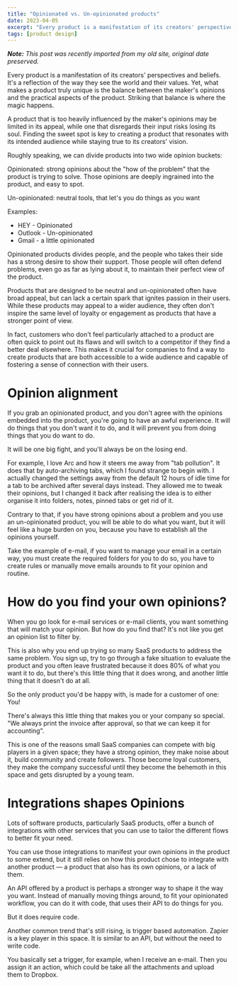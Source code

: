 ```yaml
---
title: "Opinionated vs. Un-opinionated products"
date: 2023-04-05
excerpt: "Every product is a manifestation of its creators' perspectives and beliefs. It's a reflection of the way they see the world and their values. Yet, what makes a product truly unique is the balance between the maker's opinions and the practical aspects of the product. Striking that balance is where the magic happens."
tags: [product design]
---
```


***Note:** This post was recently imported from my old site, original date preserved.*

Every product is a manifestation of its creators' perspectives and beliefs. It's a reflection of the way they see the world and their values. Yet, what makes a product truly unique is the balance between the maker's opinions and the practical aspects of the product. Striking that balance is where the magic happens.

A product that is too heavily influenced by the maker's opinions may be limited in its appeal, while one that disregards their input risks losing its soul. Finding the sweet spot is key to creating a product that resonates with its intended audience while staying true to its creators' vision.

Roughly speaking, we can divide products into two wide opinion buckets:

Opinionated: strong opinions about the "how of the problem" that the product is trying to solve. Those opinions are deeply ingrained into the product, and easy to spot.

Un-opinionated: neutral tools, that let's you do things as you want

Examples:

 * HEY - Opinionated
 * Outlook - Un-opinionated
 * Gmail - a little opinionated

Opinionated products divides people, and the people who takes their side has a strong desire to show their support. Those people will often defend problems, even go as far as lying about it, to maintain their perfect view of the product.

Products that are designed to be neutral and un-opinionated often have broad appeal, but can lack a certain spark that ignites passion in their users. While these products may appeal to a wider audience, they often don't inspire the same level of loyalty or engagement as products that have a stronger point of view.

In fact, customers who don't feel particularly attached to a product are often quick to point out its flaws and will switch to a competitor if they find a better deal elsewhere. This makes it crucial for companies to find a way to create products that are both accessible to a wide audience and capable of fostering a sense of connection with their users.

# Opinion alignment

If you grab an opinionated product, and you don't agree with the opinions embedded into the product, you're going to have an awful experience. It will do things that you don't want it to do, and it will prevent you from doing things that you do want to do.

It will be one big fight, and you'll always be on the losing end.

For example, I love Arc and how it steers me away from "tab pollution". It does that by auto-archiving tabs, which I found strange to begin with. I actually changed the settings away from the default 12 hours of idle time for a tab to be archived after several days instead. They allowed me to tweak their opinions, but I changed it back after realising the idea is to either organise it into folders, notes, pinned tabs or get rid of it.

Contrary to that, if you have strong opinions about a problem and you use an un-opinionated product, you will be able to do what you want, but it will feel like a huge burden on you, because you have to establish all the opinions yourself.

Take the example of e-mail, if you want to manage your email in a certain way, you must create the required folders for you to do so, you have to create rules or manually move emails arounds to fit your opinion and routine.

# How do you find your own opinions?

When you go look for e-mail services or e-mail clients, you want something that will match your opinion. But how do you find that? It's not like you get an opinion list to filter by.

This is also why you end up trying so many SaaS products to address the same problem. You sign up, try to go through a fake situation to evaluate the product and you often leave frustrated because it does 80% of what you want it to do, but there's this little thing that it does wrong, and another little thing that it doesn't do at all.

So the only product you'd be happy with, is made for a customer of one: You!

There's always this little thing that makes you or your company so special. "We always print the invoice after approval, so that we can keep it for accounting".

This is one of the reasons small SaaS companies can compete with big players in a given space; they have a strong opinion, they make noise about it, build community and create followers. Those become loyal customers, they make the company successful until they become the behemoth in this space and gets disrupted by a young team.

# Integrations shapes Opinions

Lots of software products, particularly SaaS products, offer a bunch of integrations with other services that you can use to tailor the different flows to better fit your need.

You can use those integrations to manifest your own opinions in the product to some extend, but it still relies on how this product chose to integrate with another product — a product that also has its own opinions, or a lack of them.

An API offered by a product is perhaps a stronger way to shape it the way you want. Instead of manually moving things around, to fit your opinionated workflow, you can do it with code, that uses their API to do things for you.

But it does require code.

Another common trend that's still rising, is trigger based automation. Zapier is a key player in this space. It is similar to an API, but without the need to write code.

You basically set a trigger, for example, when I receive an e-mail. Then you assign it an action, which could be take all the attachments and upload them to Dropbox.